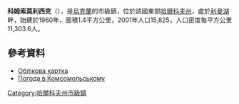 '''科姆索莫利西克'''（{{lang-uk|Слобожанське}}），是[[烏克蘭|烏克蘭]]的市級鎮，位於該國東部[[哈爾科夫州|哈爾科夫州]]，處於[[利曼湖|利曼湖]]畔，始建於1960年，面積1.4平方公里，2001年人口15,825，人口密度每平方公里11,303.6人。

{{coord|49|35|35|N|36|31|26|E|scale:30000_region:UA|display=title}}

==參考資料==
* [http://gska2.rada.gov.ua/pls/z7502/A005?rdat1=03.07.2008&rf7571=33054 Облікова картка]{{dead link|date=2018年4月 |bot=InternetArchiveBot |fix-attempted=yes }}
* [http://weather.in.ua/ua/har'kovskaja/11284/ Погода в Комсомольському] {{Wayback|url=http://weather.in.ua/ua/har%27kovskaja/11284/ |date=20200805015455 }}

{{DEFAULTSORT:Слобожанське}}
[[Category:哈爾科夫州市級鎮|Category:哈爾科夫州市級鎮]]


{{Kharkiv-geo-stub}}